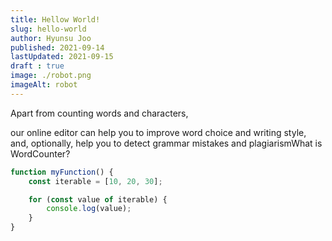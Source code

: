 ```yaml
---
title: Hellow World!
slug: hello-world
author: Hyunsu Joo
published: 2021-09-14
lastUpdated: 2021-09-15
draft : true
image: ./robot.png
imageAlt: robot
---
```


Apart from counting words and characters,

<!--end-->

our online editor can help you to improve word choice and writing style, and, optionally, help you to detect grammar mistakes and plagiarismWhat is WordCounter?

```javascript
function myFunction() {
    const iterable = [10, 20, 30];

    for (const value of iterable) {
        console.log(value);
    }
}
```
